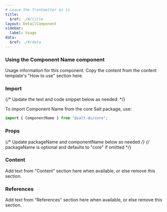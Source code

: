 ```yaml
---
# Leave the frontmatter as is
title:
  $ref: ./#/title
layout: DetailComponent
sidebar:
  label: Usage
data:
  $ref: ./#/data
---
```


### Using the Component Name component

Usage information for this component. Copy the content from the content
template's "How to use" section here.

### Import

{/* Update the text and code snippet below as needed: */}

To import Component Name from the core Salt package, use:

```js
import { ComponentName } from "@salt-ds/core";
```

### Props

{/* Update packageName and componentName below as needed */}
{/* packageName is optional and defaults to "core" if omitted */}

<PropsTable packageName="core" componentName="ComponentName" />

### Content

Add text from "Content" section here when available, or else remove this
section.

### References

Add text from "References" section here when available, or else remove this
section.
